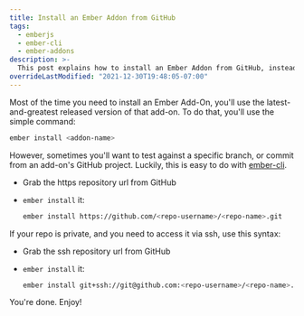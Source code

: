 ```yaml
---
title: Install an Ember Addon from GitHub
tags:
  - emberjs
  - ember-cli
  - ember-addons
description: >-
  This post explains how to install an Ember Addon from GitHub, instead of a versioned release from NPM.
overrideLastModified: "2021-12-30T19:48:05-07:00"
---
```



Most of the time you need to install an Ember Add-On, you'll use the latest-and-greatest released version of that
add-on. To do that, you'll use the simple command:

```bash
ember install <addon-name>
```

However, sometimes you'll want to test against a specific branch, or commit from an add-on's GitHub project. Luckily,
this is easy to do with [ember-cli](https://cli.emberjs.com).

- Grab the https repository url from GitHub

<MdxImage src={CopyRepoUrl} alt="" />

- `ember install` it:

  ```bash
  ember install https://github.com/<repo-username>/<repo-name>.git
  ```

If your repo is private, and you need to access it via ssh, use this syntax:

- Grab the ssh repository url from GitHub

  <MdxImage src={CopySshRepo} alt="" />

- `ember install` it:

  ```bash
  ember install git+ssh://git@github.com:<repo-username>/<repo-name>.git#<optional-branch>
  ```

You're done. Enjoy!
